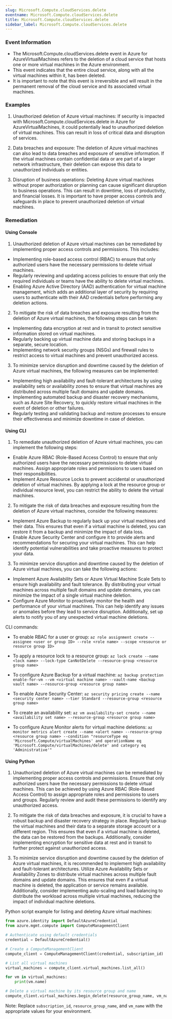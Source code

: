 ```yaml
--- 
slug: Microsoft.Compute.cloudServices.delete
eventname: Microsoft.Compute.cloudServices.delete
title: Microsoft.Compute.cloudServices.delete
sidebar_label: Microsoft.Compute.cloudServices.delete
---
```

                       
### Event Information

- The Microsoft.Compute.cloudServices.delete event in Azure for AzureVirtualMachines refers to the deletion of a cloud service that hosts one or more virtual machines in the Azure environment.
- This event indicates that the entire cloud service, along with all the virtual machines within it, has been deleted.
- It is important to note that this event is irreversible and will result in the permanent removal of the cloud service and its associated virtual machines.


### Examples

1. Unauthorized deletion of Azure virtual machines: If security is impacted with Microsoft.Compute.cloudServices.delete in Azure for AzureVirtualMachines, it could potentially lead to unauthorized deletion of virtual machines. This can result in loss of critical data and disruption of services.

2. Data breaches and exposure: The deletion of Azure virtual machines can also lead to data breaches and exposure of sensitive information. If the virtual machines contain confidential data or are part of a larger network infrastructure, their deletion can expose this data to unauthorized individuals or entities.

3. Disruption of business operations: Deleting Azure virtual machines without proper authorization or planning can cause significant disruption to business operations. This can result in downtime, loss of productivity, and financial losses. It is important to have proper access controls and safeguards in place to prevent unauthorized deletion of virtual machines.

### Remediation

#### Using Console

1. Unauthorized deletion of Azure virtual machines can be remediated by implementing proper access controls and permissions. This includes:

- Implementing role-based access control (RBAC) to ensure that only authorized users have the necessary permissions to delete virtual machines.
- Regularly reviewing and updating access policies to ensure that only the required individuals or teams have the ability to delete virtual machines.
- Enabling Azure Active Directory (AAD) authentication for virtual machine management, which adds an additional layer of security by requiring users to authenticate with their AAD credentials before performing any deletion actions.

2. To mitigate the risk of data breaches and exposure resulting from the deletion of Azure virtual machines, the following steps can be taken:

- Implementing data encryption at rest and in transit to protect sensitive information stored on virtual machines.
- Regularly backing up virtual machine data and storing backups in a separate, secure location.
- Implementing network security groups (NSGs) and firewall rules to restrict access to virtual machines and prevent unauthorized access.

3. To minimize service disruption and downtime caused by the deletion of Azure virtual machines, the following measures can be implemented:

- Implementing high availability and fault-tolerant architectures by using availability sets or availability zones to ensure that virtual machines are distributed across multiple fault domains and update domains.
- Implementing automated backup and disaster recovery mechanisms, such as Azure Site Recovery, to quickly restore virtual machines in the event of deletion or other failures.
- Regularly testing and validating backup and restore processes to ensure their effectiveness and minimize downtime in case of deletion.

#### Using CLI

1. To remediate unauthorized deletion of Azure virtual machines, you can implement the following steps:

- Enable Azure RBAC (Role-Based Access Control) to ensure that only authorized users have the necessary permissions to delete virtual machines. Assign appropriate roles and permissions to users based on their responsibilities.
- Implement Azure Resource Locks to prevent accidental or unauthorized deletion of virtual machines. By applying a lock at the resource group or individual resource level, you can restrict the ability to delete the virtual machines.

2. To mitigate the risk of data breaches and exposure resulting from the deletion of Azure virtual machines, consider the following measures:

- Implement Azure Backup to regularly back up your virtual machines and their data. This ensures that even if a virtual machine is deleted, you can restore it from a backup and minimize the impact of data loss.
- Enable Azure Security Center and configure it to provide alerts and recommendations for securing your virtual machines. This can help identify potential vulnerabilities and take proactive measures to protect your data.

3. To minimize service disruption and downtime caused by the deletion of Azure virtual machines, you can take the following actions:

- Implement Azure Availability Sets or Azure Virtual Machine Scale Sets to ensure high availability and fault tolerance. By distributing your virtual machines across multiple fault domains and update domains, you can minimize the impact of a single virtual machine deletion.
- Configure Azure Monitor to proactively monitor the health and performance of your virtual machines. This can help identify any issues or anomalies before they lead to service disruption. Additionally, set up alerts to notify you of any unexpected virtual machine deletions.

CLI commands:
- To enable RBAC for a user or group:
  `az role assignment create --assignee <user or group ID> --role <role name> --scope <resource or resource group ID>`

- To apply a resource lock to a resource group:
  `az lock create --name <lock name> --lock-type CanNotDelete --resource-group <resource group name>`

- To configure Azure Backup for a virtual machine:
  `az backup protection enable-for-vm --vm <virtual machine name> --vault-name <backup vault name> --resource-group <resource group name>`

- To enable Azure Security Center:
  `az security pricing create --name <security center name> --tier Standard --resource-group <resource group name>`

- To create an availability set:
  `az vm availability-set create --name <availability set name> --resource-group <resource group name>`

- To configure Azure Monitor alerts for virtual machine deletions:
  `az monitor metrics alert create --name <alert name> --resource-group <resource group name> --condition "resourceType eq 'Microsoft.Compute/virtualMachines' and operationName eq 'Microsoft.Compute/virtualMachines/delete' and category eq 'Administrative'"`


#### Using Python

1. Unauthorized deletion of Azure virtual machines can be remediated by implementing proper access controls and permissions. Ensure that only authorized users have the necessary permissions to delete virtual machines. This can be achieved by using Azure RBAC (Role-Based Access Control) to assign appropriate roles and permissions to users and groups. Regularly review and audit these permissions to identify any unauthorized access.

2. To mitigate the risk of data breaches and exposure, it is crucial to have a robust backup and disaster recovery strategy in place. Regularly backup the virtual machines and their data to a separate storage account or a different region. This ensures that even if a virtual machine is deleted, the data can be restored from the backups. Additionally, consider implementing encryption for sensitive data at rest and in transit to further protect against unauthorized access.

3. To minimize service disruption and downtime caused by the deletion of Azure virtual machines, it is recommended to implement high availability and fault-tolerant architectures. Utilize Azure Availability Sets or Availability Zones to distribute virtual machines across multiple fault domains and update domains. This ensures that even if a virtual machine is deleted, the application or service remains available. Additionally, consider implementing auto-scaling and load balancing to distribute the workload across multiple virtual machines, reducing the impact of individual machine deletions.

Python script example for listing and deleting Azure virtual machines:

```python
from azure.identity import DefaultAzureCredential
from azure.mgmt.compute import ComputeManagementClient

# Authenticate using default credentials
credential = DefaultAzureCredential()

# Create a ComputeManagementClient
compute_client = ComputeManagementClient(credential, subscription_id)

# List all virtual machines
virtual_machines = compute_client.virtual_machines.list_all()

for vm in virtual_machines:
    print(vm.name)

# Delete a virtual machine by its resource group and name
compute_client.virtual_machines.begin_delete(resource_group_name, vm_name)
```

Note: Replace `subscription_id`, `resource_group_name`, and `vm_name` with the appropriate values for your environment.


 